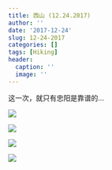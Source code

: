 ```yaml
---
title: 西山 (12.24.2017)
author: ''
date: '2017-12-24'
slug: 12-24-2017
categories: []
tags: [Hiking]
header:
  caption: ''
  image: ''
---
```


这一次，就只有忠阳是靠谱的...

![](/post/2017-12-24-12-24-2017_files/54.jpeg)

![](/post/2017-12-24-12-24-2017_files/55.jpeg)


![](/post/2017-12-24-12-24-2017_files/56.jpeg)

![](/post/2017-12-24-12-24-2017_files/57.jpeg)

